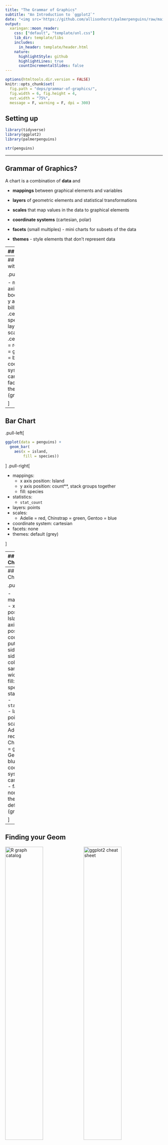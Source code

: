 ```yaml
---
title: "The Grammar of Graphics"
subtitle: "An Introduction to `ggplot2`"
date: "<img src='https://github.com/allisonhorst/palmerpenguins/raw/main/man/figures/lter_penguins.png' width='50%'/>"
output:
  xaringan::moon_reader:
    css: ["default", "template/unl.css"]
    lib_dir: template/libs
    includes:
      in_header: template/header.html
    nature:
      highlightStyle: github
      highlightLines: true
      countIncrementalSlides: false
---
```


```r
options(htmltools.dir.version = FALSE)
knitr::opts_chunk$set(
  fig.path = "deps/grammar-of-graphics/",
  fig.width = 6, fig.height = 4, 
  out.width = "75%", 
  message = F, warning = F, dpi = 300)
```

## Setting up

```r
library(tidyverse)
library(ggplot2)
library(palmerpenguins)

str(penguins)
```

---

## Grammar of Graphics?

A chart is a combination of **data** and 

- **mappings** between graphical elements and variables

- **layers** of geometric elements and statistical transformations

- **scales** that map values in the data to graphical elements

- **coordinate systems** (cartesian, polar)

- **facets** (small multiples) - mini charts for subsets of the data

- **themes** - style elements that don't represent data


---
## Scatterplot

.pull-left[
```r
ggplot(data = penguins) + 
  geom_point(
    aes(x = body_mass_g, 
        y = bill_depth_mm))
```
]
.pull-right[

- mappings:
  - x axis position: body_mass_g
  - y axis position: bill_depth_mm
- layers: points
- scales:
  - body_mass_g    
(`r min(penguins$body_mass_g, na.rm = T)`, `r max(penguins$body_mass_g, na.rm = T)`) -> (0, 1)    
position along x space
  - bill_depth_mm    
(`r min(penguins$bill_depth_mm, na.rm = T)`, `r max(penguins$bill_depth_mm, na.rm = T)`) -> (0, 1)    
position along y space
- coordinate system: cartesian
- facets: none
- themes: default (grey)

]

---
## Scatterplot with Color!

.pull-left[
```r
ggplot(data = penguins) + 
  geom_point(
    aes(x = body_mass_g, 
        y = bill_depth_mm,
        color = species))
```
]
.pull-right[

- mappings:
  - x axis position: body_mass_g
  - y axis position: bill_depth_mm
  - .cerulean[color: species]
- layers: points
- scales:
  - .cerulean[Adelie = red, Chinstrap = green, Gentoo = blue]
- coordinate system: cartesian
- facets: none
- themes: default (grey)

]

---
## Bar Chart

.pull-left[
```r
ggplot(data = penguins) + 
  geom_bar(
    aes(x = island, 
        fill = species))
```
]
.pull-right[

- mappings:
  - x axis position: Island
  - y axis position: count**, stack groups together
  - fill: species
- statistics:
  - `stat_count`
- layers: points
- scales:
  - Adelie = red, Chinstrap = green, Gentoo = blue
- coordinate system: cartesian
- facets: none
- themes: default (grey)

]

---
## Bar Chart

.pull-left[
```r
ggplot(data = penguins) + 
  geom_bar(
    aes(x = island, 
        fill = species),
    position = "dodge2")
```
]
.pull-right[

- mappings:
  - x axis position: Island
  - y axis position: count**, put groups side-by-side
  - fill: species
- statistics:
  - `stat_count`
- layers: points
- scales:
  - Adelie = red, Chinstrap = green, Gentoo = blue
- coordinate system: cartesian
- facets: none
- themes: default (grey)

]

---
## Bar Chart

.pull-left[
```r
ggplot(data = penguins) + 
  geom_bar(
    aes(x = island, 
        fill = species),
    position = 
      position_dodge2(
        preserve="single"
      )
  )
```
]
.pull-right[

- mappings:
  - x axis position: Island
  - y axis position: count**,    
  put groups side-by-side    
  (all columns same width)
  - fill: species
- statistics:
  - `stat_count`
- layers: points
- scales:
  - Adelie = red, Chinstrap = green, Gentoo = blue
- coordinate system: cartesian
- facets: none
- themes: default (grey)

]

---
## Finding your Geom

[<img alt="R graph catalog" src="figure/R-graph-catalog.png" width="49%"/>](https://shiny.srvanderplas.com/r-graph-catalog/#)
[<img alt="ggplot2 cheat sheet" src="figure/ggplot2-cheatsheet.png" width="49%"/>](https://github.com/rstudio/cheatsheets/raw/master/data-visualization.pdf)
